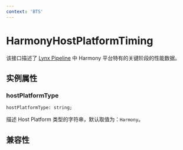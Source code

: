 ```yaml
---
context: 'BTS'
---
```



# HarmonyHostPlatformTiming

该接口描述了 [Lynx Pipeline](/guide/spec#lynx-pipeline) 中 Harmony 平台特有的关键阶段的性能数据。

## 实例属性

### hostPlatformType

```tsx
hostPlatformType: string;
```

描述 Host Platform 类型的字符串，默认取值为：`Harmony`。

## 兼容性


<LegacyCompatTable metadata="lynx-api/performance-api/host-platform-timing/harmony-host-platform-timing" />
